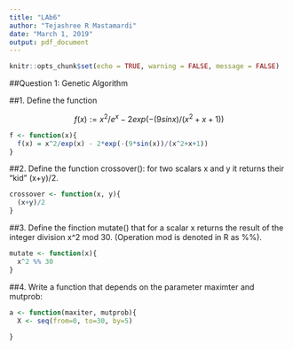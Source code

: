 ---
title: "LAb6"
author: "Tejashree R Mastamardi"
date: "March 1, 2019"
output: pdf_document
---

```{r setup, include=FALSE}
knitr::opts_chunk$set(echo = TRUE, warning = FALSE, message = FALSE)
```


##Question 1: Genetic Algorithm

##1. Define the function

$$ f(x):= x^2/{e}^x - 2exp(-(9sinx)/(x^2+x+1))  $$


```{r}

f <- function(x){
  f(x) = x^2/exp(x) - 2*exp(-(9*sin(x))/(x^2+x+1))
}

```


##2. Define the function crossover(): for two scalars x and y it returns their "kid" (x+y)/2.
```{r}

crossover <- function(x, y){
  (x+y)/2
}

```

##3. Define the finction mutate() that for a scalar x returns the result of the integer division x^2 mod 30. (Operation mod is denoted in R as %%).
```{r}

mutate <- function(x){
  x^2 %% 30
}

```

##4. Write a function that depends on the parameter maximter and mutprob:
```{r}

a <- function(maxiter, mutprob){
  X <- seq(from=0, to=30, by=5)
  
}
```

